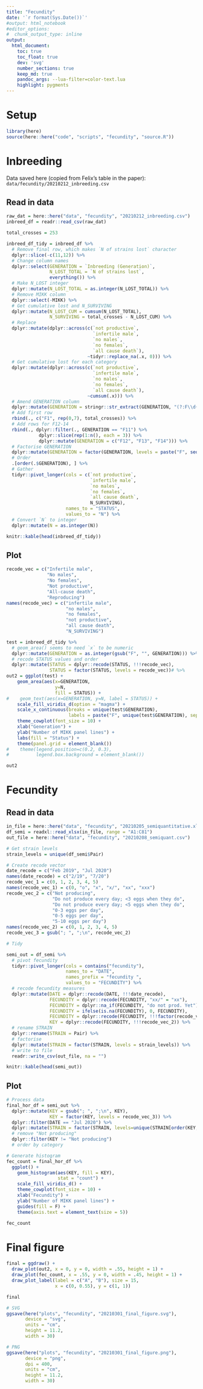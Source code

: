 ```yaml
---
title: "Fecundity"
date: '`r format(Sys.Date())`'
#output: html_notebook
#editor_options: 
#  chunk_output_type: inline
output:
  html_document:
    toc: true
    toc_float: true
    dev: 'svg'
    number_sections: true
    keep_md: true
    pandoc_args: --lua-filter=color-text.lua
    highlight: pygments 
---
```


# Setup

```r
library(here)
source(here::here("code", "scripts", "fecundity", "source.R"))
```

# Inbreeding

Data saved here (copied from Felix's table in the paper):
`data/fecundity/20210212_inbreeding.csv`

## Read in data

```r
raw_dat = here::here("data", "fecundity", "20210212_inbreeding.csv")
inbreed_df = readr::read_csv(raw_dat)

total_crosses = 253

inbreed_df_tidy = inbreed_df %>%
  # Remove final row, which makes `N of strains lost` character
  dplyr::slice(-c(11,12)) %>% 
  # Change column names
  dplyr::select(GENERATION = `Inbreeding (Generation)`,
                N_LOST_TOTAL = `N of strains lost`,
                everything()) %>% 
  # Make N_LOST integer
  dplyr::mutate(N_LOST_TOTAL = as.integer(N_LOST_TOTAL)) %>% 
  # Remove MIKK column
  dplyr::select(-MIKK) %>% 
  # Get cumulative lost and N_SURVIVING
  dplyr::mutate(N_LOST_CUM = cumsum(N_LOST_TOTAL),
                N_SURVIVING = total_crosses - N_LOST_CUM) %>% 
  # Replace 
  dplyr::mutate(dplyr::across(c(`not productive`,
                                `infertile male`,
                                `no males`,
                                `no females`,
                                `all cause death`),
                              ~tidyr::replace_na(.x, 0))) %>% 
  # Get cumulative lost for each category
  dplyr::mutate(dplyr::across(c(`not productive`,
                                `infertile male`,
                                `no males`,
                                `no females`,
                                `all cause death`),
                              ~cumsum(.x))) %>% 
  # Amend GENERATION column
  dplyr::mutate(GENERATION = stringr::str_extract(GENERATION, "(?:F\\d{1,2})")) %>% 
  # Add first row
  rbind(., c("F1", rep(0,7), total_crosses)) %>% 
  # Add rows for F12-14
  rbind(., dplyr::filter(., GENERATION == "F11") %>%
            dplyr::slice(rep(1:n(), each = 3)) %>%
            dplyr::mutate(GENERATION = c("F12", "F13", "F14"))) %>% 
  # Factorise GENERATION
  dplyr::mutate(GENERATION = factor(GENERATION, levels = paste("F", seq(1:14), sep = ""))) %>% 
  # Order
  .[order(.$GENERATION), ] %>% 
  # Gather 
  tidyr::pivot_longer(cols = c(`not productive`,
                               `infertile male`,
                               `no males`, 
                               `no females`,
                               `all cause death`,
                               N_SURVIVING),
                      names_to = "STATUS",
                      values_to = "N") %>% 
  # Convert `N` to integer
  dplyr::mutate(N = as.integer(N))

knitr::kable(head(inbreed_df_tidy))
```

## Plot

```r
recode_vec = c("Infertile male",
               "No males",
               "No females", 
               "Not productive",
               "All-cause death", 
               "Reproducing")
names(recode_vec) = c("infertile male", 
                      "no males", 
                      "no females", 
                      "not productive", 
                      "all cause death", 
                      "N_SURVIVING")

test = inbreed_df_tidy %>% 
  # geom_area() seems to need `x` to be numeric
  dplyr::mutate(GENERATION = as.integer(gsub("F", "", GENERATION))) %>%
  # recode STATUS values and order
  dplyr::mutate(STATUS = dplyr::recode(STATUS, !!!recode_vec),
                STATUS = factor(STATUS, levels = recode_vec))# %>% 
out2 = ggplot(test) +
    geom_area(aes(x=GENERATION,
                  y=N,
                  fill = STATUS)) +
#    geom_text(aes(x=GENERATION, y=N, label = STATUS)) +
    scale_fill_viridis_d(option = "magma") +
    scale_x_continuous(breaks = unique(test$GENERATION),
                       labels = paste("F", unique(test$GENERATION), sep = "")) +
    theme_cowplot(font_size = 10) +
    xlab("Generation") +
    ylab("Number of MIKK panel lines") +
    labs(fill = "Status") +
    theme(panel.grid = element_blank())
#    theme(legend.position=c(0.2, 0.3),
#          legend.box.background = element_blank())

out2
```

# Fecundity

## Read in data

```r
in_file = here::here("data", "fecundity", "20210205_semiquantitative.xlsx")
df_semi = readxl::read_xlsx(in_file, range = "A1:C81")
out_file = here::here("data", "fecundity", "20210208_semiquant.csv")

# Get strain levels
strain_levels = unique(df_semi$Pair)

# Create recode vector
date_recode = c("Feb 2019", "Jul 2020")
names(date_recode) = c("2/19", "7/20")
recode_vec_1 = c(0, 1, 2, 3, 4, 5)
names(recode_vec_1) = c(0, "o", "x", "x/", "xx", "xxx")
recode_vec_2 = c("Not producing",
                 "Do not produce every day; <3 eggs when they do",
                 "Do not produce every day; <5 eggs when they do",
                 "0-3 eggs per day",
                 "0-5 eggs per day",
                 "5-10 eggs per day")
names(recode_vec_2) = c(0, 1, 2, 3, 4, 5)
recode_vec_3 = gsub("; ", ";\n", recode_vec_2)

# Tidy

semi_out = df_semi %>% 
  # pivot fecundity
  tidyr::pivot_longer(cols = contains("fecundity"), 
                      names_to = "DATE",
                      names_prefix = "fecundity ",
                      values_to = "FECUNDITY") %>% 
  # recode fecundity measures
  dplyr::mutate(DATE = dplyr::recode(DATE, !!!date_recode),
                FECUNDITY = dplyr::recode(FECUNDITY, "xx/" = "xx"),
                FECUNDITY = dplyr::na_if(FECUNDITY, "do not prod. Yet"),
                FECUNDITY = ifelse(is.na(FECUNDITY), 0, FECUNDITY),
                FECUNDITY = dplyr::recode(FECUNDITY, !!!factor(recode_vec_1)),
                KEY = dplyr::recode(FECUNDITY, !!!recode_vec_2)) %>%
  # rename STRAIN
  dplyr::rename(STRAIN = Pair) %>% 
  # factorise
  dplyr::mutate(STRAIN = factor(STRAIN, levels = strain_levels)) %>% 
  # write to file
  readr::write_csv(out_file, na = "")

knitr::kable(head(semi_out))
```

## Plot

```r
# Process data
final_hor_df = semi_out %>% 
  dplyr::mutate(KEY = gsub("; ", ";\n", KEY),
                KEY = factor(KEY, levels = recode_vec_3)) %>% 
  dplyr::filter(DATE == "Jul 2020") %>% 
  dplyr::mutate(STRAIN = factor(STRAIN, levels=unique(STRAIN[order(KEY,decreasing = T)]))) %>% 
  # remove "Not producing"
  dplyr::filter(KEY != "Not producing")
  # order by category

# Generate histogram
fec_count = final_hor_df %>% 
  ggplot() +
    geom_histogram(aes(KEY, fill = KEY),
                   stat = "count") +
    scale_fill_viridis_d() +
    theme_cowplot(font_size = 10) +
    xlab("Fecundity") +
    ylab("Number of MIKK panel lines") +
    guides(fill = F) +
    theme(axis.text = element_text(size = 5))

fec_count
```

# Final figure

```r
final = ggdraw() +
  draw_plot(out2, x = 0, y = 0, width = .55, height = 1) +
  draw_plot(fec_count, x = .55, y = 0, width = .45, height = 1) +
  draw_plot_label(label = c("A", "B"), size = 15,
                  x = c(0, 0.55), y = c(1, 1))

final
```

```r
# SVG
ggsave(here("plots", "fecundity", "20210301_final_figure.svg"),
       device = "svg",
       units = "cm",
       height = 11.2,
       width = 30)

# PNG
ggsave(here("plots", "fecundity", "20210301_final_figure.png"),
       device = "png",
       dpi = 400,
       units = "cm",
       height = 11.2,
       width = 30)
```